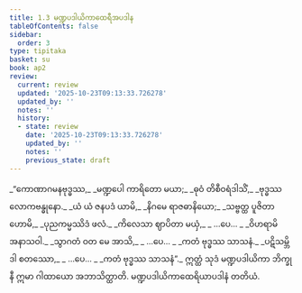 ```yaml
---
title: 1.3 မဏ္ဍပဒါယိကာထေရီအပဒါန
tableOfContents: false
sidebar:
  order: 3
type: tipitaka
basket: su
book: ap2
review:
  current: review
  updated: '2025-10-23T09:13:33.726278'
  updated_by: ''
  notes: ''
  history:
  - state: review
    date: '2025-10-23T09:13:33.726278'
    updated_by: ''
    notes: ''
    previous_state: draft
---
```



<ReviewStatus review={frontmatter.review} showDetails={true} />

<HypothesisAnnotation frontmatter={frontmatter} />

<DynamicBreadcrumb />

<Division number="26" book="ap2" e="ch" v="20" p="3">

<Paragraph number="32" type="verses" book="ap2">
_“ကောဏာဂမနဗုဒ္ဓဿ,_  
_မဏ္ဍပေါ ကာရိတော မယာ;_  
_ဓုဝံ တိစီဝရံဒါသိံ,_  
_ဗုဒ္ဓဿ လောကဗန္ဓုနော._  

</Paragraph>

</Division>
<Division number="27" book="ap2" e="ch" v="20" p="3">

<Paragraph number="33" type="verses" book="ap2">
_ယံ ယံ ဇနပဒံ ယာမိ,_  
_နိဂမေ ရာဇဓာနိယော;_  
_သဗ္ဗတ္ထ ပူဇိတာ ဟောမိ,_  
_ပုညကမ္မဿိဒံ ဖလံ._  

</Paragraph>

</Division>
<Division number="28" book="ap2" e="ch" v="20" p="3">

<Paragraph number="34" type="verses" book="ap2">
_ကိလေသာ ဈာပိတာ မယှံ,_  
_ …ပေ… _  
_ဝိဟရာမိ အနာသဝါ._  

</Paragraph>

</Division>
<Division number="29" book="ap2" e="ch" v="20" p="3">

<Paragraph number="35" type="verses" book="ap2">
_သွာဂတံ ဝတ မေ အာသိ,_  
_ …ပေ… _  
_ကတံ ဗုဒ္ဓဿ သာသနံ._  

</Paragraph>

</Division>
<Division number="30" book="ap2" e="ch" v="20" p="3">

<Paragraph number="36" type="verses" book="ap2">
_ပဋိသမ္ဘိဒါ စတဿော,_  
_ …ပေ… _  
_ကတံ ဗုဒ္ဓဿ သာသနံ”._  

</Paragraph>

<Paragraph number="37" book="ap2">
ဣတ္ထံ သုဒံ မဏ္ဍပဒါယိကာ ဘိက္ခုနီ ဣမာ ဂါထာယော အဘာသိတ္ထာတိ.

</Paragraph>
</Division>

<Paragraph number="38" type="center" book="ap2">
မဏ္ဍပဒါယိကာထေရိယာပဒါနံ တတိယံ.
</Paragraph>